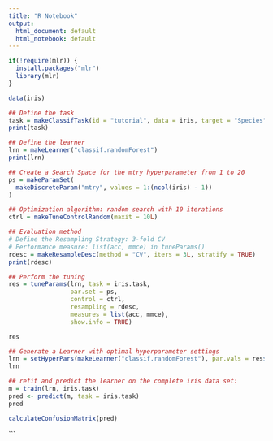 ```yaml
---
title: "R Notebook"
output:
  html_document: default
  html_notebook: default
---
```



```r
if(!require(mlr)) {
  install.packages("mlr")
  library(mlr)
}

data(iris)

## Define the task
task = makeClassifTask(id = "tutorial", data = iris, target = "Species")
print(task)

## Define the learner
lrn = makeLearner("classif.randomForest")
print(lrn)

## Create a Search Space for the mtry hyperparameter from 1 to 20
ps = makeParamSet(
  makeDiscreteParam("mtry", values = 1:(ncol(iris) - 1))
)

## Optimization algorithm: random search with 10 iterations
ctrl = makeTuneControlRandom(maxit = 10L)

## Evaluation method  
# Define the Resampling Strategy: 3-fold CV
# Performance measure: list(acc, mmce) in tuneParams()
rdesc = makeResampleDesc(method = "CV", iters = 3L, stratify = TRUE)
print(rdesc)

## Perform the tuning
res = tuneParams(lrn, task = iris.task,
                 par.set = ps, 
                 control = ctrl, 
                 resampling = rdesc, 
                 measures = list(acc, mmce),
                 show.info = TRUE)

res

## Generate a Learner with optimal hyperparameter settings
lrn = setHyperPars(makeLearner("classif.randomForest"), par.vals = res$x)
lrn

## refit and predict the learner on the complete iris data set:
m = train(lrn, iris.task)
pred <- predict(m, task = iris.task)
pred

calculateConfusionMatrix(pred)
```
```

